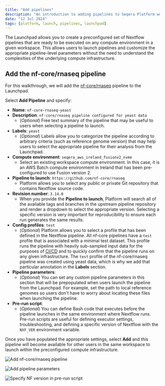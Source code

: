 ```yaml
---
title: "Add pipelines"
description: "An introduction to adding pipelines to Seqera Platform workspaces"
date: "12 Jul 2024"
tags: [platform, launch, pipelines, launchpad]
---
```



The Launchpad allows you to create a preconfigured set of Nextflow pipelines that are ready to be executed on any compute environment in a given workspace. This allows users to launch pipelines and customize the appropriate pipeline-level parameters without the need to understand the complexities of the underlying compute infrastructure.

## Add the nf-core/rnaseq pipeline

For this walkthrough, we will add the [nf-core/rnaseq](https://github.com/nf-core/rnaseq) pipeline to the Launchpad.

Select **Add Pipeline** and specify:

- **Name**: `nf-core-rnaseq-yeast`
- **Description**: `nf-core/rnaseq pipeline configured for yeast data`
    - (*Optional*) Free text summary of the pipeline that may be useful to users when selecting a pipeline to launch. 
- **Labels**: `yeast`
    - (*Optional*) Labels allow you to categorize the pipeline according to arbitrary criteria (such as reference genome version) that may help users to select the appropriate pipeline for their analysis from the Launchpad.
- **Compute environment**: `seqera_aws_ireland_fusionv2_nvme`
    - Select an existing workspace compute environment. In this case, it is an AWS Batch compute environment in Ireland that has been pre-configured to use Fusion version 2.
- **Pipeline to launch**: `https://github.com/nf-core/rnaseq`
    - Platform allows you to select any public or private Git repository that contains Nextflow source code.
- **Revision number**: `3.14.0`
    - When you provide the **Pipeline to launch**, Platform will search all of the available tags and branches in the upstream pipeline repository and render a dropdown to select the appropriate version. Selecting a specific version is very important for reproducibility to ensure each run generates the same results.
- **Config profiles**: `test`
    - (*Optional*) Platform allows you to select a profile that has been defined in the Nextflow pipeline. All nf-core pipelines have a `test` profile that is associated with a minimal test dataset. This profile runs the pipeline with heavily sub-sampled input data for the purposes of [CI/CD](https://resources.github.com/devops/ci-cd/) and to quickly confirm that the pipeline runs on any given infrastructure. The `test` profile of the nf-core/rnaseq pipeline was created using yeast data, which is why we add that particular annotation in the **Labels** section.
- **Pipeline parameters**:
    - (*Optional*) You can set any custom pipeline parameters in this section that will be prepopulated when users launch the pipeline from the Launchpad. For example, set the path to local reference genomes so users don't have to worry about locating these files when launching the pipeline.
- **Pre-run script**:
    - (*Optional*) You can define Bash code that executes before the pipeline launches in the same environment where Nextflow runs. Pre-run scripts are useful for defining executor settings, troubleshooting, and defining a specific version of Nextflow with the `NXF_VER` environment variable.

Once you have populated the appropriate settings, select **Add** and this pipeline will become available for other users in the same workspace to launch within the preconfigured compute infrastructure.

![Add nf-core/rnaseq pipeline](assets/sp-cloud-add-rnaseq.gif)

![Add pipeline parameters](assets/sp-cloud-pipeline-params.gif)

![Specify NF version in pre-run script](assets/sp-cloud-pre-run-options.gif)

